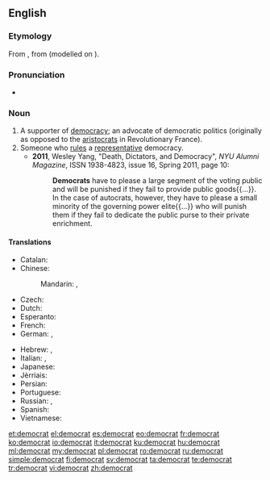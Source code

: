{{wikipedia|dab=democrat}}
{{also|Democrat}}
==English==

===Etymology===
From {{etyl|fr|en}} {{term|lang=fr|démocrate}}, from {{term|démocratie|lang=fr}} (modelled on {{term|aristocrate||aristocrat|lang=fr}}).

===Pronunciation===
* {{IPA|/ˈdɛməkɹæt/}}

===Noun===
{{en-noun}}

# A supporter of [[democracy]]; an advocate of democratic politics (originally as opposed to the [[aristocrats]] in Revolutionary France).
# Someone who [[rule]]s a [[representative]] democracy.
#* '''2011''', Wesley Yang, "Death, Dictators, and Democracy", ''NYU Alumni Magazine'', ISSN 1938-4823, issue 16, Spring 2011, page 10:
#*: '''Democrats''' have to please a large segment of the voting public and will be punished if they fail to provide public goods{{...}}. In the case of autocrats, however, they have to please a small minority of the governing power elite{{...}} who will punish them if they fail to dedicate the public purse to their private enrichment.

====Translations====
{{trans-top|supporter of democracy}}
* Catalan: {{t|ca|demòcrata|m|f}}
* Chinese:
*: Mandarin: {{t+|cmn|民主主義者|sc=Hani}}, {{t|cmn|民主主义者|tr=mínzhǔzhǔyìzhě|sc=Hani}}
* Czech: {{t|cs|demokrat|m}}
* Dutch: {{t+|nl|democraat|m}}
* Esperanto: {{t|eo|demokrato}}
* French: {{t+|fr|démocrate|m|f}}
* German: {{t+|de|Demokrat|m}}, {{t|de|Demokratin|f}}
{{trans-mid}}
* Hebrew: {{t|he|דמוקרט|m|tr=demoqrat'}}, {{t|he|דמוקרטית|f|tr=demoqrat'it}}
* Italian: {{t|it|democratico|m}}, {{t+|it|democratica|f}}
* Japanese: {{t|ja|民主主義者|tr=minshushugisha}}
* Jèrriais: {{t|roa-jer|démocrate|m|f}}
* Persian: {{t+|fa|دموکرات|sc=fa-Arab}}
* Portuguese: {{t+|pt|democrata|m|f}}
* Russian: {{t+|ru|демократ|m|tr=demokrát|sc=Cyrl}}, {{t+|ru|демократка|f|tr=demokrátka|sc=Cyrl}}
* Spanish: {{t+|es|demócrata|m|f}}
* Vietnamese: {{t|vi|nhà dân chủ}}
{{trans-bottom}}
{{trans-top|ruler in a democracy}}
{{trans-mid}}
{{trans-bottom}}

[[et:democrat]]
[[el:democrat]]
[[es:democrat]]
[[eo:democrat]]
[[fr:democrat]]
[[ko:democrat]]
[[io:democrat]]
[[it:democrat]]
[[ku:democrat]]
[[hu:democrat]]
[[ml:democrat]]
[[my:democrat]]
[[pl:democrat]]
[[ro:democrat]]
[[ru:democrat]]
[[simple:democrat]]
[[fi:democrat]]
[[sv:democrat]]
[[ta:democrat]]
[[te:democrat]]
[[tr:democrat]]
[[vi:democrat]]
[[zh:democrat]]